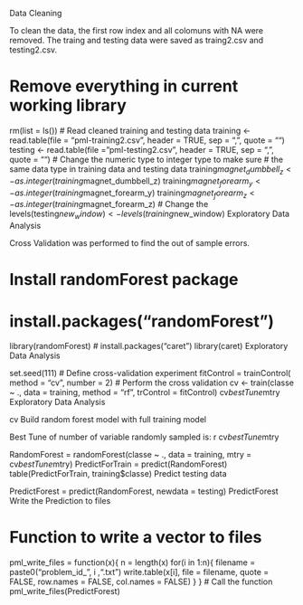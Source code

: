 Data Cleaning

To clean the data, the first row index and all colomuns with NA were removed. The traing and testing data were saved as traing2.csv and testing2.csv.

# Remove everything in current working library
rm(list = ls())
# Read cleaned training and testing data 
training <- read.table(file = "pml-training2.csv", 
                       header = TRUE, sep = ",", quote = "")
testing <- read.table(file = "pml-testing2.csv", 
                      header = TRUE, sep = ",", quote = "")
# Change the numeric type to integer type to make sure 
# the same data type in training data and testing data
training$magnet_dumbbell_z <- as.integer(training$magnet_dumbbell_z)
training$magnet_forearm_y <- as.integer(training$magnet_forearm_y)
training$magnet_forearm_z <- as.integer(training$magnet_forearm_z)
# Change the 
levels(testing$new_window) <- levels(training$new_window)
Exploratory Data Analysis

Cross Validation was performed to find the out of sample errors.

# Install randomForest package
# install.packages("randomForest")
library(randomForest)
# install.packages("caret")
library(caret)
Exploratory Data Analysis

set.seed(111)
# Define cross-validation experiment
fitControl = trainControl( method = "cv", number = 2)
# Perform the cross validation
cv <- train(classe ~ ., data = training, method = "rf", 
  trControl = fitControl)
cv$bestTune$mtry
Exploratory Data Analysis

cv
Build random forest model with full training model

Best Tune of number of variable randomly sampled is: r cv$bestTune$mtry

RandomForest = randomForest(classe ~ ., data = training, 
                            mtry = cv$bestTune$mtry)
PredictForTrain = predict(RandomForest)
table(PredictForTrain, training$classe)
Predict testing data

PredictForest = predict(RandomForest, newdata = testing)
PredictForest
Write the Prediction to files

# Function to write a vector to files
pml_write_files = function(x){
  n = length(x)
  for(i in 1:n){
    filename = paste0("problem_id_", i ,".txt")
    write.table(x[i], file = filename, quote = FALSE,
                row.names = FALSE, col.names = FALSE)
  }
}
# Call the function
pml_write_files(PredictForest)
